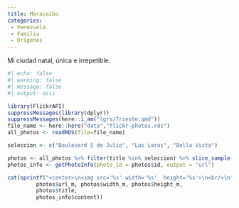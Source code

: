 ```yaml
---
title: Maracaibo
categories:
 - Venezuela
 - Familia
 - Origenes
---
```


Mi ciudad natal, única e irrepetible.


```r
#| echo: false
#| warning: false
#| message: false
#| output: asis

library(FlickrAPI)
suppressMessages(library(dplyr))
suppressMessages(here::i_am("lgrs/Trieste.qmd"))
file_name <- here::here("data","flickr-photos.rds")
all_photos <- readRDS(file=file_name)

seleccion <- c("Boulevard 5 de Julio", "Las Laras", "Bella Vista")

photos <- all_photos %>% filter(title %in% seleccion) %>% slice_sample(n=1)
photos_info <- getPhotoInfo(photo_id = photos$id, output = "url")

cat(sprintf("<center>\n<img src='%s' width='%s'  height='%s'>\n<br/>\n**%s** by <a href='%s' target='flickr'>JR Ferrer Paris @ flickr</a><br/></center>", 
         photos$url_m, photos$width_m, photos$height_m,
         photos$title,
         photos_info$content))
```
